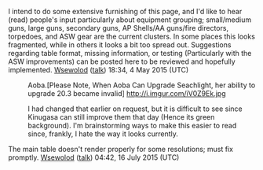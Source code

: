 I intend to do some extensive furnishing of this page, and I'd like to hear (read) people's input particularly about equipment grouping; small/medium guns, large guns, secondary guns, AP Shells/AA guns/fire directors, torpedoes, and ASW gear are the current clusters. In some places this looks fragmented, while in others it looks a bit too spread out. Suggestions regarding table format, missing information, or testing (Particularly with the ASW improvements) can be posted here to be reviewed and hopefully implemented. [[User:Wsewolod|Wsewolod]] ([[User talk:Wsewolod|talk]]) 18:34, 4 May 2015 (UTC)

:Aoba.[Please Note, When Aoba Can Upgrade Seachlight, her ability to upgrade 20.3 became invalid] http://i.imgur.com/iV0Z9Ek.jpg

:I had changed that earlier on request, but it is difficult to see since Kinugasa can still improve them that day (Hence its green background). I'm brainstorming ways to make this easier to read since, frankly, I hate the way it looks currently.

The main table doesn't render properly for some resolutions; must fix promptly. [[User:Wsewolod|Wsewolod]] ([[User talk:Wsewolod|talk]]) 04:42, 16 July 2015 (UTC)